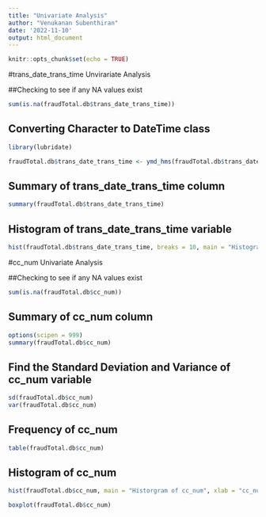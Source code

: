```yaml
---
title: "Univariate Analysis"
author: "Venukanan Subenthiran"
date: '2022-11-10'
output: html_document
---
```


```r
knitr::opts_chunk$set(echo = TRUE)
```

#trans_date_trans_time Unvirariate Analysis

##Checking to see if any NA values exist

```r
sum(is.na(fraudTotal.db$trans_date_trans_time)) 
```

## Converting Character to DateTime class

```r
library(lubridate)

fraudTotal.db$trans_date_trans_time <- ymd_hms(fraudTotal.db$trans_date_trans_time)
```

## Summary of trans_date_trans_time column

```r
summary(fraudTotal.db$trans_date_trans_time)
```

## Histogram of trans_date_trans_time variable

```r
hist(fraudTotal.db$trans_date_trans_time, breaks = 10, main = "Histogram of Date/Time Collected", xlab = "trans_date_trans_time in Years")
```

#cc_num Univariate Analysis

##Checking to see if any NA values exist

```r
sum(is.na(fraudTotal.db$cc_num)) 
```

## Summary of cc_num column

```r
options(scipen = 999)
summary(fraudTotal.db$cc_num)
```

## Find the Standard Deviation and Variance of cc_num variable

```r
sd(fraudTotal.db$cc_num)
var(fraudTotal.db$cc_num)
```

## Frequency of cc_num

```r
table(fraudTotal.db$cc_num)
```

## Histogram of cc_num

```r
hist(fraudTotal.db$cc_num, main = "Historgram of cc_num", xlab = "cc_num Values")

```

```r
boxplot(fraudTotal.db$cc_num)
```
